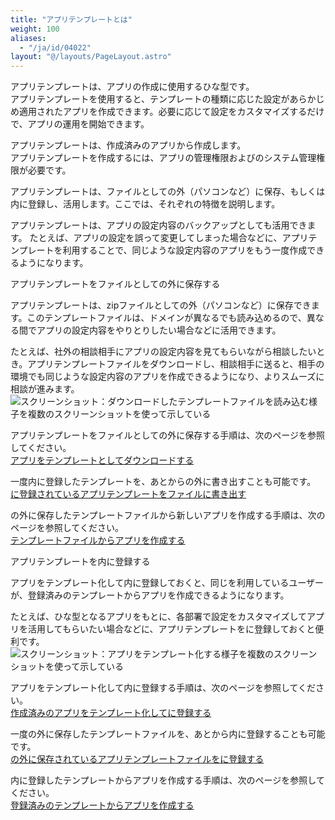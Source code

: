 ```yaml
---
title: "アプリテンプレートとは"
weight: 100
aliases:
  - "/ja/id/04022"
layout: "@/layouts/PageLayout.astro"
---
```




アプリテンプレートは、アプリの作成に使用するひな型です。  
アプリテンプレートを使用すると、テンプレートの種類に応じた設定があらかじめ適用されたアプリを作成できます。必要に応じて設定をカスタマイズするだけで、アプリの運用を開始できます。

アプリテンプレートは、作成済みのアプリから作成します。  
アプリテンプレートを作成するには、アプリの管理権限および<Kintone />のシステム管理権限が必要です。

アプリテンプレートは、ファイルとして<Kintone />の外（パソコンなど）に保存、もしくは<Kintone />内に登録し、活用します。ここでは、それぞれの特徴を説明します。

<Hint>
アプリテンプレートは、アプリの設定内容のバックアップとしても活用できます。  
たとえば、アプリの設定を誤って変更してしまった場合などに、アプリテンプレートを利用することで、同じような設定内容のアプリをもう一度作成できるようになります。

</Hint>

<Heading id="app_admin_template_whats_template_10">アプリテンプレートをファイルとして<Kintone />の外に保存する</Heading>

アプリテンプレートは、zipファイルとして<Kintone />の外（パソコンなど）に保存できます。このテンプレートファイルは、ドメインが異なる<Kintone />でも読み込めるので、異なる<Kintone />間でアプリの設定内容をやりとりしたい場合などに活用できます。

たとえば、社外の相談相手にアプリの設定内容を見てもらいながら相談したいとき。アプリテンプレートファイルをダウンロードし、相談相手に送ると、相手の<Kintone />環境でも同じような設定内容のアプリを作成できるようになり、よりスムーズに相談が進みます。  
<Img src="/k/kintone/img-ja/template_whats_template_img01.png" alt="スクリーンショット：ダウンロードしたテンプレートファイルを読み込む様子を複数のスクリーンショットを使って示している" />

アプリテンプレートをファイルとして<Kintone />の外に保存する手順は、次のページを参照してください。  
[アプリをテンプレートとしてダウンロードする](/k/ja/id/040493.html)

一度<Kintone />内に登録したテンプレートを、あとから<Kintone />の外に書き出すことも可能です。  
[<Kintone />に登録されているアプリテンプレートをファイルに書き出す](/k/ja/id/04019.html)

<Kintone />の外に保存したテンプレートファイルから新しいアプリを作成する手順は、次のページを参照してください。  
[テンプレートファイルからアプリを作成する](/k/ja/id/040627.html)

<Heading id="app_admin_template_whats_template_20">アプリテンプレートを<Kintone />内に登録する</Heading>

アプリをテンプレート化して<Kintone />内に登録しておくと、同じ<Kintone />を利用しているユーザーが、登録済みのテンプレートからアプリを作成できるようになります。

たとえば、ひな型となるアプリをもとに、各部署で設定をカスタマイズしてアプリを活用してもらいたい場合などに、アプリテンプレートを<Kintone />に登録しておくと便利です。  
<Img src="/k/kintone/img-ja/template_whats_template_img02.png" alt="スクリーンショット：アプリをテンプレート化する様子を複数のスクリーンショットを使って示している" />

アプリをテンプレート化して<Kintone />内に登録する手順は、次のページを参照してください。  
[作成済みのアプリをテンプレート化して<Kintone />に登録する](/k/ja/id/04018.html)

一度<Kintone />の外に保存したテンプレートファイルを、あとから<Kintone />内に登録することも可能です。  
[<Kintone />の外に保存されているアプリテンプレートファイルを<Kintone />に登録する](/k/ja/id/04020.html)

<Kintone />内に登録したテンプレートからアプリを作成する手順は、次のページを参照してください。  
[登録済みのテンプレートからアプリを作成する](/k/ja/id/040632.html)
